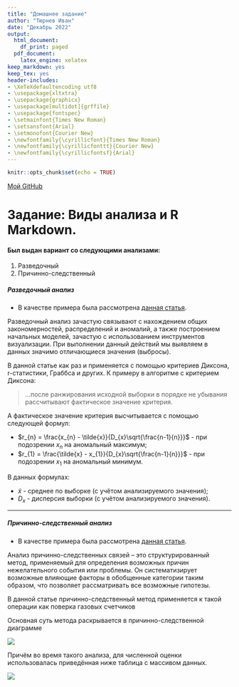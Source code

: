 ---
title: "Домашнее задание"
author: "Тюрнев Иван"
date: "Декабрь 2022"
output:
  html_document:
    df_print: paged
  pdf_document:
    latex_engine: xelatex
keep_markdown: yes
keep_tex: yes
header-includes:
- \XeTeXdefaultencoding utf8
- \usepackage{xltxtra}
- \usepackage{graphicx}
- \usepackage[multidot]{grffile}
- \usepackage{fontspec}
- \setmainfont{Times New Roman}
- \setsansfont{Arial}
- \setmonofont{Courier New}
- \newfontfamily{\cyrillicfont}{Times New Roman}
- \newfontfamily{\cyrillicfonttt}{Courier New}
- \newfontfamily{\cyrillicfontsf}{Arial}
---

```{r setup, include=FALSE}
knitr::opts_chunk$set(echo = TRUE)
```

[Мой GitHub](https://github.com/XuTPuK99/work_R_1)

# Задание: Виды анализа и R Markdown.

#### Был выдан вариант со следующими анализами:

1.  Разведочный
2.  Причинно-следственный

##### **Разведочный анализ**

- В качестве примера была рассмотрена [данная статья](https://cyberleninka.ru/article/n/obrabotka-i-razvedochnyy-analiz-chislovyh-massivov-dannyh).

Разведочный анализ зачастую связывают с нахождением общих закономерностей, распределений и аномалий, а также построением начальных моделей, зачастую с использованием инструментов визуализации. При выполнении данный действий мы выявляем в данных значимо отличающиеся значения (выбросы).

В данной статье как раз и применяется с помощью критериев Диксона, r-статистики, Граббса и других. К примеру в алгоритме с критерием Диксона:

> ...после ранжирования исходной выборки в порядке не убывания рассчитывают фактическое значение критерия.

А фактическое значение критерия высчитывается с помощью следующей формул:

-   $r_{n} = \frac{x_{n} - \tilde{x}}{D_{x}\sqrt{\frac{n-1}{n}}}$ - при подозрении $x_{n}$ на аномальный максимум;
-   $r_{1} = \frac{\tilde{x} - x_{1}}{D_{x}\sqrt{\frac{n-1}{n}}}$ - при подозрении $x_{1}$ на аномальный минимум.

В данных формулах:

-   $\tilde{x}$ - среднее по выборке (с учётом анализируемого значения);
-   $D_{x}$ - дисперсия выборки (с учётом анализируемого значения).

---

##### **Причинно-следственный анализ**

- В качестве примера была рассмотрена [данная статья](https://elibrary.ru/download/elibrary_35222055_16840035.pdf).

Анализ причинно-следственных связей – это структурированный метод, применяемый для определения возможных причин нежелательного события или проблемы. Он систематизирует возможные влияющие факторы в обобщенные категории таким образом, что позволяет рассматривать все возможные гипотезы.

В данной статье причинно-следственный метод применяется к такой операции как поверка газовых счетчиков

Основная суть метода раскрывается в причинно-следственной диаграмме

![](Снимок.JPG)

Причём во время такого анализа, для численной оценки использовалась приведённая ниже таблица с массивом данных.

![](Снимок 2.JPG)
